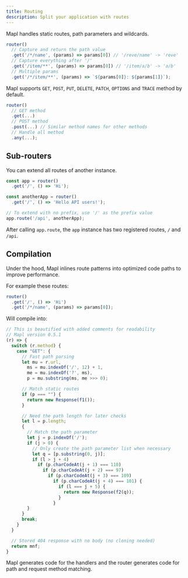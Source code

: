 ```yaml
---
title: Routing
description: Split your application with routes
---
```


Mapl handles static routes, path parameters and wildcards.
```ts
router()
  // Capture and return the path value
  .get('/*/name', (params) => params[0]) // '/reve/name' -> 'reve'
  // Capture everything after '/'
  .get('/item/**', (params) => params[0]) // '/item/a/b' -> 'a/b'
  // Multiple params
  .get('/*/item/**', (params) => `${params[0]}: ${params[1]}`);
```

Mapl supports `GET`, `POST`, `PUT`, `DELETE`, `PATCH`, `OPTIONS` and `TRACE` method by default.
```ts
router()
  // GET method
  .get(...)
  // POST method
  .post(...) // Similar method names for other methods
  // Handle all method
  .any(...);
```

## Sub-routers
You can extend all routes of another instance.
```ts
const app = router()
  .get('/', () => 'Hi');

const anotherApp = router()
  .get('/', () => 'Hello API users!');

// To extend with no prefix, use '/' as the prefix value
app.route('/api', anotherApp);
```

After calling `app.route`, the `app` instance has two registered routes, `/` and `/api`.

## Compilation
Under the hood, Mapl inlines route patterns into optimized code paths to improve performance.

For example these routes:
```ts
router()
  .get('/', () => 'Hi')
  .get('/*/name', (params) => params[0]);
```

Will compile into:
```ts
// This is beautified with added comments for readability
// Mapl version 0.5.1
(r) => {
  switch (r.method) {
    case "GET": {
      // Fast path parsing
      let mu = r.url,
        ms = mu.indexOf('/', 12) + 1,
        me = mu.indexOf('?', ms),
        p = mu.substring(ms, me >>> 0);

      // Match static routes
      if (p === "") {
        return new Response(f1());
      }

      // Need the path length for later checks
      let l = p.length;
      {
        // Match the path parameter
        let j = p.indexOf('/');
        if (j > 0) {
          // Only create the path parameter list when necessary
          let q = [p.substring(0, j)];
          if (l > j + 4)
            if (p.charCodeAt(j + 1) === 110)
              if (p.charCodeAt(j + 2) === 97)
                if (p.charCodeAt(j + 3) === 109)
                  if (p.charCodeAt(j + 4) === 101) {
                    if (l === j + 5) {
                      return new Response(f2(q));
                    }
                  }
        }
      }
      break;
    }
  }

  // Stored 404 response with no body (no cloning needed)
  return mnf;
}
```

Mapl generates code for the handlers and the router generates
code for path and request method matching.
